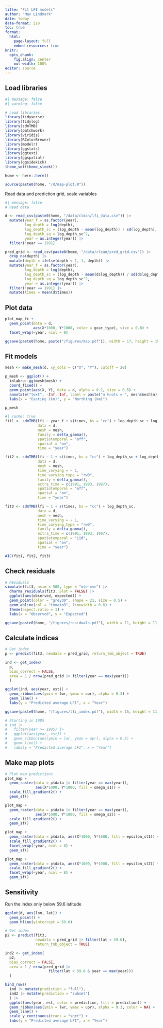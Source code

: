 ```yaml
---
title: "Fit LFI models"
author: "Max Lindmark"
date: today
date-format: iso
toc: true
format: 
  html:
    page-layout: full
    embed-resources: true
knitr: 
  opts_chunk:
    fig.align: center
    out-width: 100%
editor: source
---
```


## Load libraries

```r
#| message: false
#| warning: false

# Load libraries
library(tidyverse)
library(tidylog)
library(sdmTMB)
library(patchwork)
library(viridis)
library(RColorBrewer)
library(modelr)
library(ggstats)
library(ggtext)
library(ggspatial)
library(ggsidekick)
theme_set(theme_sleek())

home <- here::here()

source(paste0(home, "/R/map-plot.R"))
```

Read data and prediction grid, scale variables

```r
#| message: false
# Read data

d <- read_csv(paste0(home, "/data/clean/lfi_data.csv")) |> 
  mutate(year_f = as.factor(year),
         log_depth = log(depth),
         log_depth_sc = (log_depth - mean(log_depth)) / sd(log_depth),
         log_depth_sq = log_depth_sc^2,
         year = as.integer(year)) |> 
  filter(!year == 1991)

pred_grid <- read_csv(paste0(home, "/data/clean/pred_grid.csv")) |> 
  drop_na(depth) |> 
  mutate(depth = ifelse(depth < 1, 1, depth)) |> 
  mutate(year_f = as.factor(year),
         log_depth = log(depth),
         log_depth_sc = (log_depth - mean(d$log_depth)) / sd(d$log_depth),
         log_depth_sq = log_depth_sc^2,
         year = as.integer(year)) |> 
  filter(!year == 1991) |> 
  mutate(times = mean(d$times))
```

##  Plot data

```r
plot_map_fc + 
  geom_point(data = d,
             aes(X*1000, Y*1000, color = gear_type), size = 0.8) +
  facet_wrap(~year, ncol = 9)

ggsave(paste0(home, paste("/figures/map.pdf")), width = 17, height = 19, units = "cm")
```

## Fit models

```r
mesh <- make_mesh(d, xy_cols = c("X", "Y"), cutoff = 20)

p_mesh <- ggplot() +
  inlabru::gg(mesh$mesh) +
  coord_fixed() +
  geom_point(aes(X, Y), data = d, alpha = 0.2, size = 0.5) +
  annotate("text", -Inf, Inf, label = paste("n knots = ", mesh$mesh$n), hjust = -0.1, vjust = 2) +
  labs(x = "Easting (km)", y = "Northing (km)")

p_mesh
```

```r
#| cache: true
fit1 <- sdmTMB(lfi ~ year_f + s(times, bs = "cc") + log_depth_sc + log_depth_sq,
               data = d,
               mesh = mesh,
               family = delta_gamma(),
               spatiotemporal = "off",
               spatial = "on",
               time = "year")

fit2 <- sdmTMB(lfi ~ 1 + s(times, bs = "cc") + log_depth_sc + log_depth_sq,
               data = d,
               mesh = mesh,
               time_varying = ~ 1,
               time_varying_type = "rw0",
               family = delta_gamma(),
               extra_time = c(1991, 1993, 1997), 
               spatiotemporal = "off",
               spatial = "on",
               time = "year")

fit3 <- sdmTMB(lfi ~ 1 + s(times, bs = "cc") + log_depth_sc,
               data = d,
               mesh = mesh,
               time_varying = ~ 1,
               time_varying_type = "rw0",
               family = delta_gamma(),
               extra_time = c(1991, 1993, 1997), 
               spatiotemporal = "iid",
               spatial = "on",
               time = "year")

AIC(fit1, fit2, fit3)
```

## Check residuals
```r
# Residuals
simulate(fit3, nsim = 500, type = "mle-mvn") |>
  dharma_residuals(fit3, plot = FALSE) |> 
  ggplot(aes(observed, expected)) +
  geom_point(color = "grey30", shape = 21, size = 0.5) +
  geom_abline(col = "tomato3", linewidth = 0.6) +
  theme(aspect.ratio = 1) +
  labs(x = "Observed", y = "Expected")

ggsave(paste0(home, "/figures/residuals.pdf"), width = 11, height = 11, units = "cm")
```

## Calculate indices

```r
# Get index
p <- predict(fit3, newdata = pred_grid, return_tmb_object = TRUE)

ind <- get_index(
  p, 
  bias_correct = FALSE, 
  area = 1 / nrow(pred_grid |> filter(year == max(year)))
  )

ggplot(ind, aes(year, est)) + 
  geom_ribbon(aes(ymin = lwr, ymax = upr), alpha = 0.3) +
  geom_line() + 
  labs(y = "Predicted average LFI", x = "Year")

ggsave(paste0(home, "/figures/lfi_index.pdf"), width = 15, height = 11, units = "cm")

# Starting in 1985
# ind |> 
#   filter(year >= 1985) |> 
#   ggplot(aes(year, est)) + 
#   geom_ribbon(aes(ymin = lwr, ymax = upr), alpha = 0.3) +
#   geom_line() + 
#   labs(y = "Predicted average LFI", x = "Year")
```

## Make map plots

```r
# Plot map predictions
plot_map +
  geom_raster(data = p$data |> filter(year == max(year)),
              aes(X*1000, Y*1000, fill = omega_s1)) +
  scale_fill_gradient2() + 
  geom_sf()

plot_map + 
  geom_raster(data = p$data |> filter(year == max(year)),
              aes(X*1000, Y*1000, fill = omega_s2)) +
  scale_fill_gradient2() + 
  geom_sf()

plot_map + 
  geom_raster(data = p$data, aes(X*1000, Y*1000, fill = epsilon_st1)) +
  scale_fill_gradient2() +  
  facet_wrap(~year, ncol = 8) +
  geom_sf()

plot_map + 
  geom_raster(data = p$data, aes(X*1000, Y*1000, fill = epsilon_st2)) +
  scale_fill_gradient2() +  
  facet_wrap(~year, ncol = 8) +
  geom_sf()
```

## Sensitivity

Run the index only below 59.6 latitude

```r
ggplot(d, aes(lon, lat)) + 
  geom_point() + 
  geom_hline(yintercept = 59.6)

# Get index
p2 <- predict(fit3,
              newdata = pred_grid |> filter(lat < 59.6),
              return_tmb_object = TRUE)

ind2 <- get_index(
  p2, 
  bias_correct = FALSE, 
  area = 1 / nrow(pred_grid |>
                    filter(lat < 59.6 & year == max(year)))
  )

bind_rows(
  ind |> mutate(prediction = "full"),
  ind2 |> mutate(prediction = "subset")
  ) |>
  ggplot(aes(year, est, color = prediction, fill = prediction)) + 
  geom_ribbon(aes(ymin = lwr, ymax = upr), alpha = 0.3, color = NA) +
  geom_line() + 
  scale_y_continuous(trans = "sqrt") +
  labs(y = "Predicted average LFI", x = "Year")
```



